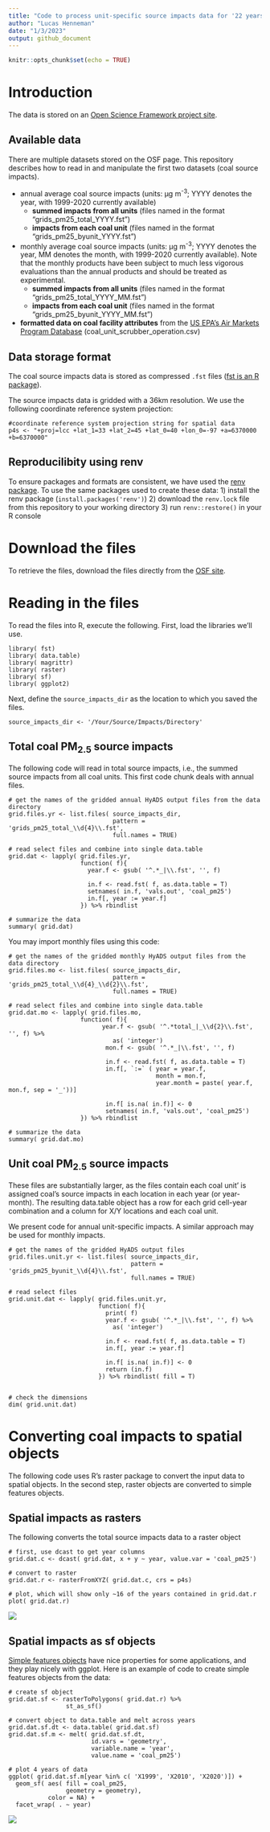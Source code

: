 ```yaml
---
title: "Code to process unit-specific source impacts data for '22 years of coal-related PM2.5 exposure and inequities in the US'"
author: "Lucas Henneman"
date: "1/3/2023"
output: github_document
---
```


```r
knitr::opts_chunk$set(echo = TRUE)
```

# Introduction
The data is stored on an [Open Science Framework project site](https://osf.io/8gdau).

## Available data
There are multiple datasets stored on the OSF page. This repository describes how to read in and manipulate the first two datasets (coal source impacts).

* annual average coal source impacts (units: µg m<sup>-3</sup>; YYYY denotes the year, with 1999-2020 currently available)
  * **summed impacts from all units** (files named in the format "grids_pm25_total_YYYY.fst")
  * **impacts from each coal unit** (files named in the format "grids_pm25_byunit_YYYY.fst")
* monthly average coal source impacts (units: µg m<sup>-3</sup>; YYYY denotes the year, MM denotes the month, with 1999-2020 currently available). Note that the monthly products have been subject to much less vigorous evaluations than the annual products and should be treated as experimental.
  * **summed impacts from all units** (files named in the format "grids_pm25_total_YYYY_MM.fst")
  * **impacts from each coal unit** (files named in the format "grids_pm25_byunit_YYYY_MM.fst")
* **formatted data on coal facility attributes** from the [US EPA's Air Markets Program Database](https://ampd.epa.gov/ampd/) (coal_unit_scrubber_operation.csv)

## Data storage format
The coal source impacts data is stored as compressed `.fst` files ([fst is an R package](https://www.fstpackage.org/)). 

The source impacts data is gridded with a 36km resolution. We use the following coordinate reference system projection:
```
#coordinate reference system projection string for spatial data
p4s <- "+proj=lcc +lat_1=33 +lat_2=45 +lat_0=40 +lon_0=-97 +a=6370000 +b=6370000"
```

## Reproducilibity using renv
To ensure packages and formats are consistent, we have used the [renv package](https://rstudio.github.io/renv/articles/renv.html). To use the same packages used to create these data: 
1) install the renv package (`install.packages('renv')`)
2) download the `renv.lock` file from this repository to your working directory
3) run `renv::restore()` in your R console

# Download the files
To retrieve the files,  download the files directly from the [OSF site](https://osf.io/8gdau/?view_only=8c4d01e3187f409ea4da93c292e33e1b). 

# Reading in the files
To read the files into R, execute the following. First, load the libraries we'll use.
```
library( fst)
library( data.table)
library( magrittr)
library( raster)
library( sf)
library( ggplot2)
```

Next, define the `source_impacts_dir` as the location to which you saved the files.
```
source_impacts_dir <- '/Your/Source/Impacts/Directory'

```

## Total coal PM<sub>2.5</sub> source impacts
The following code will read in total source impacts, i.e., the summed source impacts from all coal units. This first code chunk deals with annual files.
```
# get the names of the gridded annual HyADS output files from the data directory
grid.files.yr <- list.files( source_impacts_dir,
                             pattern = 'grids_pm25_total_\\d{4}\\.fst',
                             full.names = TRUE)

# read select files and combine into single data.table
grid.dat <- lapply( grid.files.yr,
                    function( f){
                      year.f <- gsub( '^.*_|\\.fst', '', f)
                      
                      in.f <- read.fst( f, as.data.table = T)
                      setnames( in.f, 'vals.out', 'coal_pm25')
                      in.f[, year := year.f]
                    }) %>% rbindlist

# summarize the data
summary( grid.dat)

```

You may import monthly files using this code:
```
# get the names of the gridded monthly HyADS output files from the data directory
grid.files.mo <- list.files( source_impacts_dir,
                             pattern = 'grids_pm25_total_\\d{4}_\\d{2}\\.fst',
                             full.names = TRUE)

# read select files and combine into single data.table
grid.dat.mo <- lapply( grid.files.mo,
                    function( f){
                          year.f <- gsub( '^.*total_|_\\d{2}\\.fst', '', f) %>%
                             as( 'integer')
                           mon.f <- gsub( '^.*_|\\.fst', '', f)
                           
                           in.f <- read.fst( f, as.data.table = T)
                           in.f[, `:=` ( year = year.f,
                                         month = mon.f,
                                         year.month = paste( year.f, mon.f, sep = '_'))]
                           
                           in.f[ is.na( in.f)] <- 0
                           setnames( in.f, 'vals.out', 'coal_pm25')
                    }) %>% rbindlist

# summarize the data
summary( grid.dat.mo)

```

## Unit coal PM<sub>2.5</sub> source impacts
These files are substantially larger, as the files contain each coal unit' is assigned coal's source impacts in each location in each year (or year-month). The resulting data.table object has a row for each grid cell-year combination and a column for X/Y locations and each coal unit. 

We present code for annual unit-specific impacts. A similar approach may be used for monthly impacts.
```
# get the names of the gridded HyADS output files
grid.files.unit.yr <- list.files( source_impacts_dir,
                                  pattern = 'grids_pm25_byunit_\\d{4}\\.fst',
                                  full.names = TRUE)

# read select files
grid.unit.dat <- lapply( grid.files.unit.yr,
                         function( f){
                           print( f)
                           year.f <- gsub( '^.*_|\\.fst', '', f) %>%
                             as( 'integer')
                           
                           in.f <- read.fst( f, as.data.table = T)
                           in.f[, year := year.f]
                           
                           in.f[ is.na( in.f)] <- 0
                           return (in.f)
                         }) %>% rbindlist( fill = T)


# check the dimensions
dim( grid.unit.dat)

```

# Converting coal impacts to spatial objects
The following code uses R's raster package to convert the input data to spatial objects. In the second step, raster objects are converted to simple features objects.

## Spatial impacts as rasters
The following converts the total source impacts data to a raster object
```
# first, use dcast to get year columns
grid.dat.c <- dcast( grid.dat, x + y ~ year, value.var = 'coal_pm25')

# convert to raster
grid.dat.r <- rasterFromXYZ( grid.dat.c, crs = p4s)

# plot, which will show only ~16 of the years contained in grid.dat.r
plot( grid.dat.r)

```
![](images/coal_impacts_raster.png)


## Spatial impacts as sf objects
[Simple features objects](https://r-spatial.github.io/sf/) have nice properties for some applications, and they play nicely with ggplot. Here is an example of code to create simple features objects from the data:
```
# create sf object
grid.dat.sf <- rasterToPolygons( grid.dat.r) %>%
                st_as_sf()

# convert object to data.table and melt across years
grid.dat.sf.dt <- data.table( grid.dat.sf)
grid.dat.sf.m <- melt( grid.dat.sf.dt, 
                       id.vars = 'geometry',
                       variable.name = 'year',
                       value.name = 'coal_pm25')

# plot 4 years of data
ggplot( grid.dat.sf.m[year %in% c( 'X1999', 'X2010', 'X2020')]) + 
  geom_sf( aes( fill = coal_pm25, 
                geometry = geometry),
           color = NA) +
  facet_wrap( . ~ year)

```
![](images/coal_impacts_sf.png)
